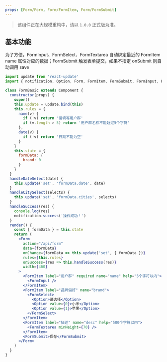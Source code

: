 ```yaml
---
props: [Form/Form, Form/FormItem, Form/FormSubmit]
---
```


> 该组件正在大规模重构中，请以 `1.0.0` 正式版为准。

## 基本功能

为了方便，FormInput、FormSelect、FormTextarea 自动绑定最近的 FormItem name 属性对应的数据；FormSubmit 触发表单提交，如果不指定 onSubmit 则自动调用 save

```jsx tabs
import update from 'react-update'
import { notification, Option, Form, FormItem, FormSubmit, FormInput, FormSelect, FormTextarea } from 'earth-ui'

class FormBasic extends Component {
  constructor(props) {
    super()
    this.update = update.bind(this)
    this.rules = {
      name(v) {
        if (!v) return '请填写用户群'
        if (v.length > 5) return '用户群名称不能超过5个字符'
      },
      date(v) {
        if (!v) return '日期不能为空'
      }
    }
    this.state = {
      formData: {
        brand: 0
      }
    }
  }
  handleDateSelect(date) {
    this.update('set', 'formData.date', date)
  }
  handleCitySelect(selects) {
    this.update('set', 'formData.cities', selects)
  }
  handleSuccess(res) {
    console.log(res)
    notification.success('操作成功！')
  }
  render() {
    const { formData } = this.state
    return (
      <Form
        action="/api/form"
        data={formData}
        onChange={formData => this.update('set', { formData })}
        rules={this.rules}
        onSuccess={res => this.handleSuccess(res)}
        width={460}
      >
        <FormItem label="用户群" required name="name" help="5个字符以内">
          <FormInput />
        </FormItem>
        <FormItem label="品牌偏好" name="brand">
          <FormSelect>
            <Option>请选择</Option>
            <Option value={0}>小米</Option>
            <Option value={1}>苹果</Option>
          </FormSelect>
        </FormItem>
        <FormItem label="描述" name="desc" help="500个字符以内">
          <FormTextarea minHeight={70} />
        </FormItem>
        <FormSubmit>保存</FormSubmit>
      </Form>
    )
  }
}
```
